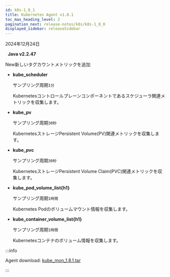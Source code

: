 ```yaml
---
id: k8s-1_8_1
title: Kubernetes Agent v1.8.1
toc_max_heading_level: 2
pagination_next: release-notes/k8s/k8s-1_8_0
displayed_sidebar: releaseSidebar
---
```


2024年12月24日

&nbsp; **Java v2.2.47**

<Status priority='1'>New</Status>新しいタグカウントメトリックを追加

- **kube_scheduler** 

  サンプリング周期`1分`

  Kubernetesコントロールプレーンコンポーネントであるスケジューラ関連メトリックを収集します。

- **kube_pv** 

  サンプリング周期`30秒`

  KubernetesストレージPersistent Volume(PV)関連メトリックを収集します。

- **kube_pvc** 

  サンプリング周期`30秒`

  KubernetesストレージPersistent Volume Claim(PVC)関連メトリックを収集します。

- **kube_pod_volume_list\{h1\}** 

  サンプリング周期`1時間`

  Kubernetes Podのボリュームマウント情報を収集します。

- **kube_container_volume_list\{h1\}** 

  サンプリング周期`1時間`

  Kubernetesコンテナのボリューム情報を収集します。

:::info

Agent download: [kube_mon_1.8.1.tar](https://repo.whatap.io/docker/kube_mon_1.8.1.tar)

:::
